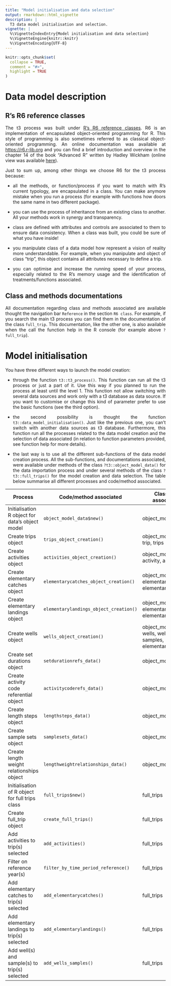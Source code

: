 ```yaml
---
title: "Model initialisation and data selection"
output: rmarkdown::html_vignette
description: |
  T3 data model initialisation and selection.
vignette: |
  %\VignetteIndexEntry{Model initialisation and data selection}
  %\VignetteEngine{knitr::knitr}
  %\VignetteEncoding{UTF-8}
---
```


```r
knitr::opts_chunk$set(
  collapse = TRUE,
  comment = "#>",
  highlight = TRUE
)
```

<div style="text-align: justify">

# Data model description

## R's R6 reference classes

The t3 process was built under [R’s R6 reference classes](https://r6.r-lib.org/). R6 is an implementation of encapsulated object-oriented programming for R. This style of programming is also sometimes referred to as classical object-oriented programming. An online documentation was available at [https://r6.r-lib.org](https://r6.r-lib.org) and you can find a brief introduction and overview in the chapter 14 of the book “Advanced R” written by Hadley Wickham (online view was available [here](https://adv-r.hadley.nz/index.html)).

Just to sum up, among other things we choose R6 for the t3 process because:

* all the methods, or function/process if you want to match with R's current typology, are encapsulated in a class. You can make anymore mistake when you run a process (for example with functions how doors the same name in two different package).

* you can use the process of inheritance from an existing class to another. All your methods work in synergy and transparency.

* class are defined with attributes and controls are associated to them to ensure data consistency. When a class was built, you could be sure of what you have inside!

* you manipulate class of a data model how represent a vision of reality more understandable. For example, when you manipulate and object of class "trip", this object contains all attributes necessary to define a trip. 

* you can optimise and increase the running speed of your process, especially related to the R's memory usage and the identification of treatments/functions associated.

## Class and methods documentations

All documentation regarding class and methods associated are available thought the navigation bar `Reference` in the section `R6 class`. For example, if you search the main t3 process you can find them in the documentation of the class `full_trip`. This documentation, like the other one, is also available when the call the function help in the R console (for example above `?full_trip`).

# Model initialisation

You have three different ways to launch the model creation:

* through the function `t3::t3_process()`. This function can run all the t3 process or just a part of it. Use this way if you planned to run the process at least until the level 1. This function not allow switching with several data sources and work only with a t3 database as data source. If you want to customise or change this kind of parameter prefer to use the basic functions (see the third option).

* the second possibility is thought the function `t3::data_model_initialisation()`. Just like the previous one, you can't switch with another data sources as t3 database. Furthermore, this function run all the processes related to the data model creation and the selection of data associated (in relation to function parameters provided, see function help for more details).

* the last way is to use all the different sub-functions of the data model creation process. All the sub-functions, and documentations associated, were available under methods of the class `?t3::object_model_data()` for the data importation process and under several methods of the class `?t3::full_trips()` for the model creation and data selection. The table below summarise all different processes and code/method associated.

| Process                                         | Code/method associated                 | Class(es) associated                                        |
|-------------------------------------------------|----------------------------------------|-------------------------------------------------------------|
| Initialisation R object for data's object model | `object_model_data$new()`         | object_model_data                                           |
| Create trips object                             | `trips_object_creation()`              | object_model_data, trip, trips                              |
| Create activities object                        | `activities_object_creation()`         | object_model_data, activity, activities                     |
| Create elementary catches object                | `elementarycatches_object_creation()`  | object_model_data, elementarycatch, elementarycatches       |
| Create elementary landings object               | `elementarylandings_object_creation()` | object_model_data, elementarylanding, elementarylandings    |
| Create wells object                             | `wells_object_creation()`              | object_model_data, wells, well, samples, elementarywellplan |
| Create set durations object                     | `setdurationrefs_data()`               | object_model_data                                           |
| Create activity code referential object                     | `activitycoderefs_data()`               | object_model_data                                           |
| Create length steps object                      | `lengthsteps_data()`                   | object_model_data                                           |
| Create sample sets object                       | `samplesets_data()`                    | object_model_data                                           |
| Create length weight relationships object       | `lengthweightrelationships_data()`     | object_model_data                                           |
| Initialisation of R object for full trips class | `full_trips$new()`                | full_trips                                                  |
| Create full_trip object                         | `create_full_trips()`                  | full_trips                                                  |
| Add activities to trip(s) selected              | `add_activities()`                     | full_trips                                                  |
| Filter on reference year(s)                     | `filter_by_time_period_reference()`    | full_trips                                                  |
| Add elementary catches to trip(s) selected      | `add_elementarycatches()`              | full_trips                                                  |
| Add elementary landings to trip(s) selected     | `add_elementarylandings()`             | full_trips                                                  |
| Add well(s) and sample(s) to trip(s) selected   | `add_wells_samples()`                  | full_trips                                                  |

</div>
